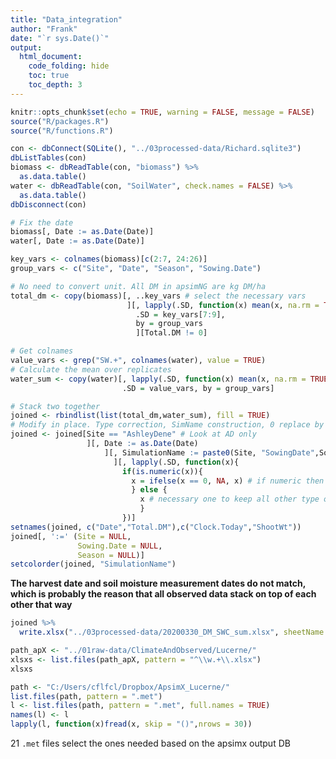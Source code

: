 ```yaml
---
title: "Data_integration"
author: "Frank" 
date: "`r sys.Date()`"
output:
  html_document: 
    code_folding: hide
    toc: true
    toc_depth: 3
---
```



```r
knitr::opts_chunk$set(echo = TRUE, warning = FALSE, message = FALSE)
source("R/packages.R")
source("R/functions.R")

```

```r
con <- dbConnect(SQLite(), "../03processed-data/Richard.sqlite3")
dbListTables(con)
biomass <- dbReadTable(con, "biomass") %>% 
  as.data.table()
water <- dbReadTable(con, "SoilWater", check.names = FALSE) %>% 
  as.data.table()
dbDisconnect(con)

# Fix the date 
biomass[, Date := as.Date(Date)]
water[, Date := as.Date(Date)]
```


```r
key_vars <- colnames(biomass)[c(2:7, 24:26)]
group_vars <- c("Site", "Date", "Season", "Sowing.Date")

# No need to convert unit. All DM in apsimNG are kg DM/ha
total_dm <- copy(biomass)[, ..key_vars # select the necessary vars
                          ][, lapply(.SD, function(x) mean(x, na.rm = TRUE)), # calculate the mean
                            .SD = key_vars[7:9],
                            by = group_vars
                            ][Total.DM != 0]

# Get colnames 
value_vars <- grep("SW.+", colnames(water), value = TRUE)
# Calculate the mean over replicates 
water_sum <- copy(water)[, lapply(.SD, function(x) mean(x, na.rm = TRUE)), # calculate the mean 
                         .SD = value_vars, by = group_vars]

# Stack two together
joined <- rbindlist(list(total_dm,water_sum), fill = TRUE)
# Modify in place. Type correction, SimName construction, 0 replace by NAs
joined <- joined[Site == "AshleyDene" # Look at AD only
                 ][, Date := as.Date(Date)
                     ][, SimulationName := paste0(Site, "SowingDate",Sowing.Date)
                       ][, lapply(.SD, function(x){
                         if(is.numeric(x)){
                           x = ifelse(x == 0, NA, x) # if numeric then replace 0 by NA
                           } else {
                             x # necessary one to keep all other type of columns
                             }
                         })]
setnames(joined, c("Date","Total.DM"),c("Clock.Today","ShootWt"))
joined[, ':=' (Site = NULL,
               Sowing.Date = NULL,
               Season = NULL)]
setcolorder(joined, "SimulationName")

```

**The harvest date and soil moisture measurement dates do not match, which is probably the reason that all observed data stack on top of each other that way**


```r
joined %>% 
  write.xlsx("../03processed-data/20200330_DM_SWC_sum.xlsx", sheetName = "Observed")
```

```r

path_apX <- "../01raw-data/ClimateAndObserved/Lucerne/"
xlsxs <- list.files(path_apX, pattern = "^\\w.+\\.xlsx")
xlsxs
```

```r
path <- "C:/Users/cflfcl/Dropbox/ApsimX_Lucerne/"
list.files(path, pattern = ".met")
l <- list.files(path, pattern = ".met", full.names = TRUE)
names(l) <- l
lapply(l, function(x)fread(x, skip = "()",nrows = 30))

```

21 `.met` files 
select the ones needed based on the apsimx output DB

